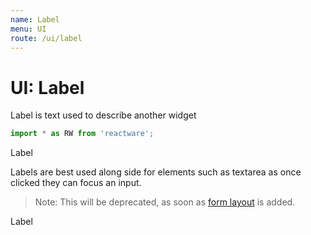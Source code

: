 ```yaml
---
name: Label
menu: UI
route: /ui/label
---
```



# UI: Label

Label is text used to describe another widget

```jsx
import * as RW from 'reactware';
```

<Playground className="Rw_UI_Buttons_Split dark_theme">
  <Rw.UI.Label>Label</Rw.UI.Label>
</Playground>

Labels are best used along side for elements such as textarea as once clicked they can focus an input.

> Note: This will be deprecated, as soon as [form layout](#layout/form) is added.

<Playground className="Rw_UI_Label dark_theme">
  <Rw.Layouts.Grid columns="2" centerleft widths="35px auto">
    <Rw.UI.Label htmlFor="my-input">Label</Rw.UI.Label>
    <Rw.UI.Textarea id="my-input" />
  </Rw.Layouts.Grid>
</Playground>

<PropsTable of={Rw.UI.Label} />



